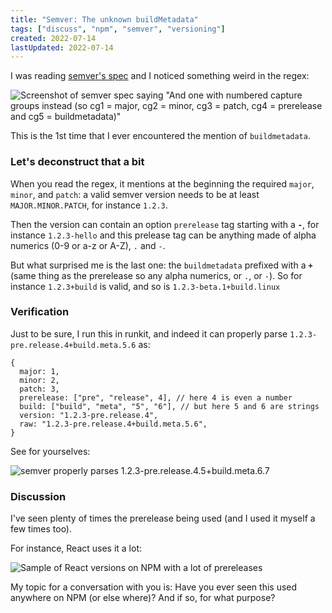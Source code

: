 ```yaml
---
title: "Semver: The unknown buildMetadata"
tags: ["discuss", "npm", "semver", "versioning"]
created: 2022-07-14
lastUpdated: 2022-07-14
---
```


I was reading [semver's spec](https://semver.org/) and I noticed something weird in the regex:

![Screenshot of semver spec saying "And one with numbered capture groups instead (so cg1 = major, cg2 = minor, cg3 = patch, cg4 = prerelease and cg5 = buildmetadata)"](@assets/dyn2hb56xwjex3cyd6hr.png)

This is the 1st time that I ever encountered the mention of `buildmetadata`.

### Let's deconstruct that a bit

When you read the regex, it mentions at the beginning the required `major`, `minor`, and `patch`: a valid semver version needs to be at least `MAJOR.MINOR.PATCH`, for instance `1.2.3`.

Then the version can contain an option `prerelease` tag starting with a **`-`**, for instance `1.2.3-hello` and this prelease tag can be anything made of alpha numerics (0-9 or a-z or A-Z), `.` and `-`.

But what surprised me is the last one: the `buildmetadata` prefixed with a **`+`** (same thing as the prerelease so any alpha numerics, or `.`, or `-`).
So for instance `1.2.3+build` is valid, and so is `1.2.3-beta.1+build.linux`

### Verification

Just to be sure, I run this in runkit, and indeed it can properly parse `1.2.3-pre.release.4+build.meta.5.6` as:

```json5
{
  major: 1,
  minor: 2,
  patch: 3,
  prerelease: ["pre", "release", 4], // here 4 is even a number
  build: ["build", "meta", "5", "6"], // but here 5 and 6 are strings
  version: "1.2.3-pre.release.4",
  raw: "1.2.3-pre.release.4+build.meta.5.6",
}
```

See for yourselves:

![semver properly parses `1.2.3-pre.release.4.5+build.meta.6.7`](@assets/niejqzhlppdlxyaj1tez.png)

### Discussion

I've seen plenty of times the prerelease being used (and I used it myself a few times too).

For instance, React uses it a lot:

![Sample of React versions on NPM with a lot of prereleases](@assets/p00o9cthqgf0s4dlhymu.png)

My topic for a conversation with you is: Have you ever seen this used anywhere on NPM (or else where)? And if so, for what purpose?
